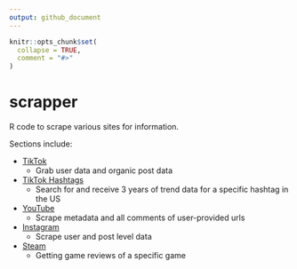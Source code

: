 ```yaml
---
output: github_document
---
```


<!-- README.md is generated from README.Rmd. Please edit that file -->

```r
knitr::opts_chunk$set(
  collapse = TRUE,
  comment = "#>"
)
```

# scrapper

<!-- badges: start -->
<!-- badges: end -->

R code to scrape various sites for information. 

Sections include: 

- [TikTok](https://github.com/taylorgrant/scrapper/tree/main/tiktok)
  - Grab user data and organic post data 
- [TikTok Hashtags](https://github.com/taylorgrant/scrapper/tree/main/tiktok_trends)
  - Search for and receive 3 years of trend data for a specific hashtag in the US
- [YouTube](https://github.com/taylorgrant/scrapper/tree/main/youtube)
  - Scrape metadata and all comments of user-provided urls
- [Instagram](https://github.com/taylorgrant/scrapper/tree/main/instagram)
  - Scrape user and post level data
- [Steam](https://github.com/taylorgrant/scrapper/tree/main/steam)
  - Getting game reviews of a specific game
